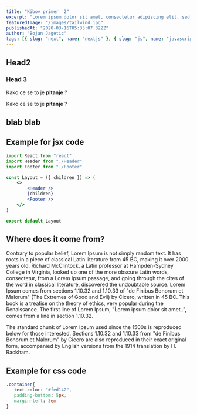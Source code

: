 ```yaml
---
title: "Kibov primer  2"
excerpt: "Lorem ipsum dolor sit amet, consectetur adipiscing elit, sed do eiusmod tempor incididunt ut labore et dolore magna aliqua. Praesent elementum facilisis leo vel fringilla est ullamcorper eget. At imperdiet dui accumsan sit amet nulla facilities morbi tempus."
featuredImage: "/images/tailwind.jpg"
publishedAt: "2020-03-16T05:35:07.322Z"
author: "Bojan Jagetic"
tags: [{ slug: "next", name: "nextjs" }, { slug: "js", name: "javascript" }]
---
```


## Head2

<TestComponent name='next-mdx-remote' />

### Head 3

Kako ce se to je **pitanje** ?

Kako ce se to je **pitanje** ?

## blab blab

## Example for jsx code

```jsx
import React from "react"
import Header from "./Header"
import Footer from "./Footer"

const Layout = ({ children }) => (
	<>
		<Header />
		{children}
		<Footer />
	</>
)

export default Layout
```

## Where does it come from?

Contrary to popular belief, Lorem Ipsum is not simply random text. It has roots in a piece of classical Latin literature from 45 BC, making it over 2000 years old. Richard McClintock, a Latin professor at Hampden-Sydney College in Virginia, looked up one of the more obscure Latin words, consectetur, from a Lorem Ipsum passage, and going through the cites of the word in classical literature, discovered the undoubtable source. Lorem Ipsum comes from sections 1.10.32 and 1.10.33 of "de Finibus Bonorum et Malorum" (The Extremes of Good and Evil) by Cicero, written in 45 BC. This book is a treatise on the theory of ethics, very popular during the Renaissance. The first line of Lorem Ipsum, "Lorem ipsum dolor sit amet..", comes from a line in section 1.10.32.

The standard chunk of Lorem Ipsum used since the 1500s is reproduced below for those interested. Sections 1.10.32 and 1.10.33 from "de Finibus Bonorum et Malorum" by Cicero are also reproduced in their exact original form, accompanied by English versions from the 1914 translation by H. Rackham.

## Example for css code

```css
.container{
   text-color: "#fed142",
   padding-bottom: 5px,
   margin-left: 3em
}
```
